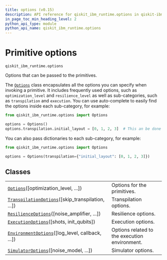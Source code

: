 ```yaml
---
title: options (v0.15)
description: API reference for qiskit_ibm_runtime.options in qiskit-ibm-runtime v0.15
in_page_toc_min_heading_level: 2
python_api_type: module
python_api_name: qiskit_ibm_runtime.options
---
```


<span id="primitive-options-qiskit-ibm-runtime-options" />

<span id="module-qiskit_ibm_runtime.options" />

# Primitive options

`qiskit_ibm_runtime.options`

Options that can be passed to the primitives.

The [`Options`](options-options "qiskit_ibm_runtime.options.Options") class encapsulates all the options you can specify when invoking a primitive. It includes frequently used options, such as `optimization_level` and `resilience_level` as well as sub-categories, such as `transpilation` and `execution`. You can use auto-complete to easily find the options inside each sub-category, for example:

```python
from qiskit_ibm_runtime.options import Options

options = Options()
options.transpilation.initial_layout = [0, 1, 2, 3]  # This an be done using auto-complete
```

You can also pass dictionaries to each sub-category, for example:

```python
from qiskit_ibm_runtime.options import Options

options = Options(transpilation={"initial_layout": [0, 1, 2, 3]})
```

## Classes

|                                                                                                                                        |                                               |
| -------------------------------------------------------------------------------------------------------------------------------------- | --------------------------------------------- |
| [`Options`](options-options "qiskit_ibm_runtime.options.Options")(\[optimization\_level, ...])                                         | Options for the primitives.                   |
| [`TranspilationOptions`](options-transpilation-options "qiskit_ibm_runtime.options.TranspilationOptions")(\[skip\_transpilation, ...]) | Transpilation options.                        |
| [`ResilienceOptions`](options-resilience-options "qiskit_ibm_runtime.options.ResilienceOptions")(\[noise\_amplifier, ...])             | Resilience options.                           |
| [`ExecutionOptions`](options-execution-options "qiskit_ibm_runtime.options.ExecutionOptions")(\[shots, init\_qubits])                  | Execution options.                            |
| [`EnvironmentOptions`](options-environment-options "qiskit_ibm_runtime.options.EnvironmentOptions")(\[log\_level, callback, ...])      | Options related to the execution environment. |
| [`SimulatorOptions`](options-simulator-options "qiskit_ibm_runtime.options.SimulatorOptions")(\[noise\_model, ...])                    | Simulator options.                            |

